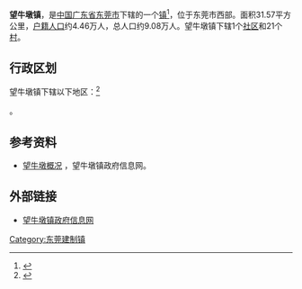 {{中国乡级行政区
|景观照片文件名 = 
|景观照片描述 = 
|行政区类别 = [[行政建制镇|鎮]]
|汉语拼音 = 
|其他语言 = 
|其他语言名称 = 
|旧称 = 
|地名出处 = 
|位置图文件名 = 
|位置图描述 = 
|自定义图片= 
|建置时间 = 
|政府驻地 = 
|毗邻 = 
|总面积 = 
|总人口 = 
|总人口年份 = 
|户籍人口 = 
|户籍人口年份 = 
|常住人口 = 
|常住人口年份 = 
|人口密度 = 
|GDP = 
|GDP年份 = 
|邮政编码 = 
|电话区号 = 769
|官方网站 = 
|网站名称 = 
|44/19/00/127/000}}
'''望牛墩镇'''，是[[中国|中国]][[广东省|广东省]][[东莞市|东莞市]]下辖的一个[[行政建制镇|镇]]<ref>{{PRC admin/ref sgc|{{PRC admin/parent|44/19/00/109/000}}}}</ref>，位于东莞市西部。面积31.57平方公里，[[户籍人口|户籍人口]]约4.46万人，总人口约9.08万人。望牛墩镇下辖1个[[社区|社区]]和21个[[村|村]]。

== 行政区划 ==

望牛墩镇下辖以下地区：<ref>{{PRC admin/ref sgc|44/19/00/127/000}}</ref>

{{PRC admin/children|44/19/00/127/000}}。

== 参考资料 ==

{{reflist}}

{{行政区划小作品}}
* [http://wnd.dg.gov.cn/about.asp?title=%CD%FB%C5%A3%B6%D5%B8%C5%BF%F6 望牛墩概况] {{Wayback|url=http://wnd.dg.gov.cn/about.asp?title=%CD%FB%C5%A3%B6%D5%B8%C5%BF%F6 |date=20120903021134 }}，望牛墩镇政府信息网。

== 外部链接 ==
* [https://web.archive.org/web/20100202213412/http://wnd.dg.gov.cn/ 望牛墩镇政府信息网]
{{GD-stub}}
{{PRC admin/navcat|44/19/00/127/000}}

[[Category:东莞建制镇|Category:东莞建制镇]]